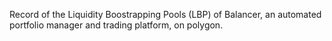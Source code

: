 Record of the Liquidity Boostrapping Pools (LBP) of Balancer, an automated portfolio manager and trading platform, on polygon.
